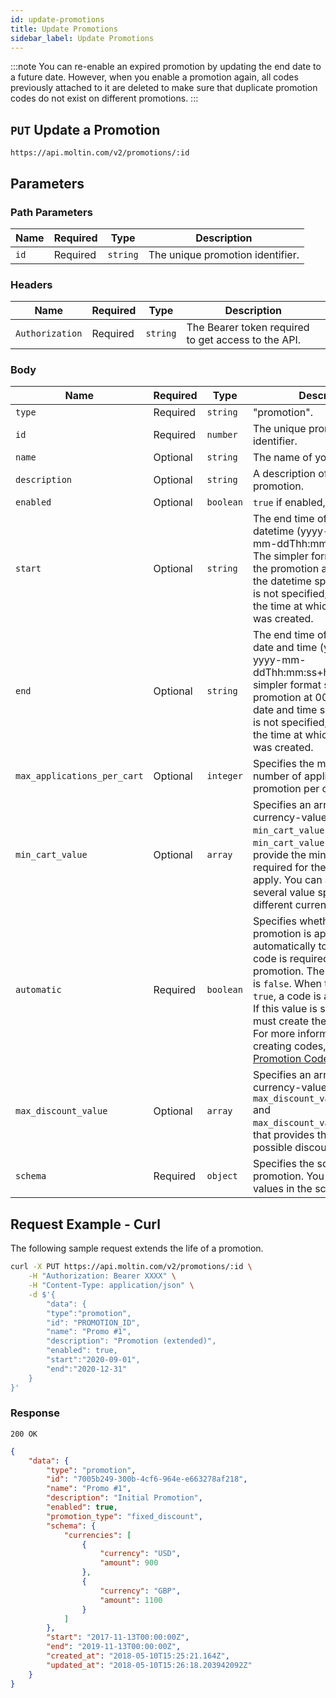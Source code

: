 ```yaml
---
id: update-promotions
title: Update Promotions
sidebar_label: Update Promotions
---
```


:::note
You can re-enable an expired promotion by updating the end date to a future date. However, when you enable a promotion again, all codes previously attached to it are deleted to make sure that duplicate promotion codes do not exist on different promotions.
:::

## `PUT` Update a Promotion

```http
https://api.moltin.com/v2/promotions/:id
```

## Parameters

### Path Parameters

| Name | Required | Type | Description |
| --- | --- | --- | --- |
| `id` | Required | `string` | The unique promotion identifier. |

### Headers

| Name | Required | Type | Description |
| --- | --- | --- | --- |
| `Authorization` | Required | `string` | The Bearer token required to get access to the API. |

### Body

| Name | Required | Type | Description |
| --- | --- | --- | --- |
| `type` | Required | `string` | "promotion". |
| `id` | Required | `number` | The unique promotion identifier. |
| `name` | Optional | `string` | The name of your promotion. |
| `description` | Optional | `string` | A description of your promotion. |
| `enabled` | Optional | `boolean` | `true` if enabled, `false` if not. |
| `start` | Optional | `string` | The end time of the promotion datetime (yyyy-mm-dd, yyyy-mm-ddThh:mm:ss+hh:mm). The simpler format will start the promotion at 00:00 UTC of the datetime specified. If time is not specified, it will default to the time at which the request was created.  |
| `end` | Optional | `string` | The end time of the promotion date and time (yyyy-mm-dd, yyyy-mm-ddThh:mm:ss+hh:mm). The simpler format starts the promotion at 00:00 UTC of the date and time specified. If time is not specified, it defaults to the time at which the request was created. |
|`max_applications_per_cart`| Optional | `integer`| Specifies the maximum number of application of a promotion per cart.|
|`min_cart_value`| Optional  |`array`| Specifies an array of currency-value objects, `min_cart_value[].currency` and `min_cart_value[].amount`, that provide the minimum cart value required for the promotion to apply. You can add one or several value specifications in different currencies.|
| `automatic` | Required  | `boolean` | Specifies whether the promotion is applied automatically to the cart or a code is required to apply the promotion. The default setting is `false`. When this value is set `true`, a code is autogenerated. If this value is set `false`, you must create the code manually. For more information about creating codes, see the [Create Promotion Codes](create-promotion-codes.md) section.|
|`max_discount_value`|Optional|`array`| Specifies an array of currency-value objects, `max_discount_value[].currency` and `max_discount_value[].amount`, that provides the maximum possible discount for the cart. |
|`schema`| Required |`object`| Specifies the schema of the promotion. You can update the values in the schema object. |

## Request Example - Curl

The following sample request extends the life of a promotion.

```bash
curl -X PUT https://api.moltin.com/v2/promotions/:id \
    -H "Authorization: Bearer XXXX" \
    -H "Content-Type: application/json" \
    -d $'{
        "data": {
        "type":"promotion",
        "id": "PROMOTION_ID",
        "name": "Promo #1",
        "description": "Promotion (extended)",
        "enabled": true,
        "start":"2020-09-01",
        "end":"2020-12-31"
    }
}'
```

### Response

`200 OK`

```json
{
    "data": {
        "type": "promotion",
        "id": "7005b249-300b-4cf6-964e-e663278af218",
        "name": "Promo #1",
        "description": "Initial Promotion",
        "enabled": true,
        "promotion_type": "fixed_discount",
        "schema": {
            "currencies": [
                {
                    "currency": "USD",
                    "amount": 900
                },
                {
                    "currency": "GBP",
                    "amount": 1100
                }
            ]
        },
        "start": "2017-11-13T00:00:00Z",
        "end": "2019-11-13T00:00:00Z",
        "created_at": "2018-05-10T15:25:21.164Z",
        "updated_at": "2018-05-10T15:26:18.203942092Z"
    }
}
```
